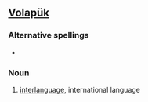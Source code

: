 ==[[Volapük]]==

===Alternative spellings===
*{{l|vo|bevuypuyk}}

===Noun===
{{infl|vo|noun}}

# [[interlanguage]], international language